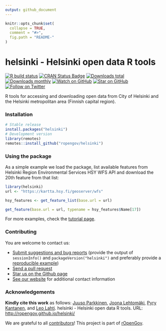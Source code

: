 ```yaml
---
output: github_document
---
```

  
```r
knitr::opts_chunk$set(
  collapse = TRUE,
  comment = "#>",
  fig.path = "README-"
)
```

<!-- README.md is generated from README.Rmd. Please edit that file -->

helsinki - Helsinki open data R tools
========
  
<!-- badges: start -->
[![R build status](https://github.com/rOpenGov/helsinki/workflows/R-CMD-check/badge.svg)](https://github.com/rOpenGov/helsinki/actions)
[![CRAN Status Badge](https://www.r-pkg.org/badges/version/helsinki)](https://www.r-pkg.org/pkg/helsinki)
[![Downloads total](http://cranlogs.r-pkg.org/badges/grand-total/helsinki)](https://cran.r-project.org/package=helsinki)
[![Downloads monthly](https://cranlogs.r-pkg.org/badges/helsinki)](https://www.r-pkg.org/pkg/helsinki)
[![Watch on GitHub][github-watch-badge]][github-watch]
[![Star on GitHub][github-star-badge]][github-star]
[![Follow on Twitter](https://img.shields.io/twitter/follow/ropengov.svg?style=social)](https://twitter.com/intent/follow?screen_name=ropengov)
<!--[![Stories in Ready](https://badge.waffle.io/ropengov/helsinki.png?label=Ready)](http://waffle.io/ropengov/helsinki)-->
<!--[![codecov.io](https://codecov.io/github/rOpenGov/helsinki/coverage.svg?branch=master)](https://codecov.io/github/rOpenGov/helsinki?branch=master)-->
<!-- badges: end -->
  
R tools for accessing and downloading open data from City of Helsinki and the Helsinki metropolitan area (Finnish capital region). 
 
### Installation

```r
# Stable release
install.packages("helsinki")
# Development version
library(remotes)
remotes::install_github("ropengov/helsinki")
```

### Using the package

As a simple example we load the package, list available features from Helsinki Region Environmental Services HSY WFS API and download the 20th feature from that list:
  
```r
library(helsinki) 
url <- "https://kartta.hsy.fi/geoserver/wfs"

hsy_features <- get_feature_list(base.url = url)

get_feature(base.url = url, typename = hsy_features$Name[17])
```

For more examples, check the [tutorial page](http://ropengov.github.io/helsinki/articles/helsinki_tutorial.html). 

### Contributing

You are welcome to contact us:

  * [Submit suggestions and bug reports](https://github.com/ropengov/helsinki/issues) (provide the output of `sessionInfo()` and `packageVersion("helsinki")` and preferably provide a [reproducible example](http://adv-r.had.co.nz/Reproducibility.html))
  * [Send a pull request](https://github.com/ropengov/helsinki/)
  * [Star us on the Github page](https://github.com/ropengov/helsinki/)
  * [See our website](http://ropengov.org/community/) for additional contact information

### Acknowledgements

**Kindly cite this work** as follows: [Juuso Parkkinen](https://github.com/ouzor), [Joona Lehtomäki](https://github.com/jlehtoma), [Pyry Kantanen](https://github.com/pitkant), and [Leo Lahti](https://github.com/antagomir). helsinki - Helsinki open data R tools. URL: [http://ropengov.github.io/helsinki/](http://ropengov.github.io/helsinki/)

We are grateful to all [contributors](https://github.com/rOpenGov/helsinki/graphs/contributors)! This project is part of [rOpenGov](http://ropengov.org).


[github-watch-badge]: https://img.shields.io/github/watchers/ropengov/helsinki.svg?style=social
[github-watch]: https://github.com/ropengov/helsinki/watchers
[github-star-badge]: https://img.shields.io/github/stars/ropengov/helsinki.svg?style=social
[github-star]: https://github.com/ropengov/helsinki/stargazers